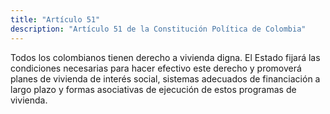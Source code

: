 ```yaml
---
title: "Artículo 51"
description: "Artículo 51 de la Constitución Política de Colombia"
---
```

Todos los colombianos tienen
derecho a vivienda digna. El Estado fijará las condiciones necesarias para hacer efectivo este derecho
y promoverá planes de vivienda de interés social,
sistemas adecuados de financiación a largo plazo
y formas asociativas de ejecución de estos programas de vivienda.